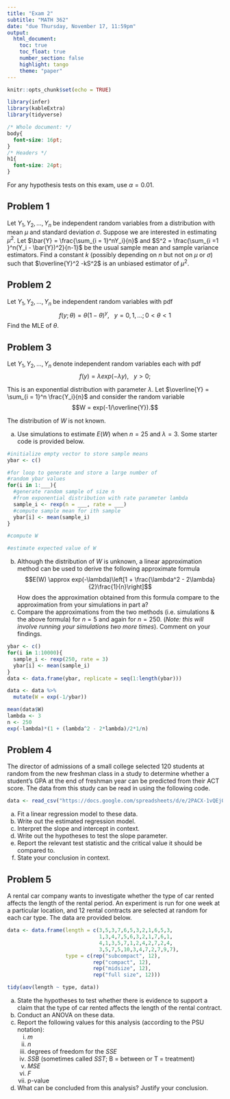 ```yaml
---
title: "Exam 2"
subtitle: "MATH 362"
date: "due Thursday, November 17, 11:59pm"
output: 
  html_document:
    toc: true
    toc_float: true
    number_section: false
    highlight: tango
    theme: "paper"
---
```


```r
knitr::opts_chunk$set(echo = TRUE)
```

```r
library(infer)
library(kableExtra)
library(tidyverse)
```

```css
/* Whole document: */
body{
  font-size: 16pt;
}
/* Headers */
h1{
  font-size: 24pt;
}
```

For any hypothesis tests on this exam, use $\alpha = 0.01$. 

## Problem 1

Let $Y_1, Y_2, ..., Y_n$ be independent random variables from a distribution with mean $\mu$ and standard deviation $\sigma$. Suppose we are interested in estimating $\mu^2$. Let $\bar{Y} = \frac{\sum_{i = 1}^nY_i}{n}$ and $S^2 = \frac{\sum_{i =1 }^n(Y_i - \bar{Y})^2}{n-1}$ be the usual sample mean and sample variance estimators. Find a constant $k$ (possibly depending on $n$ but not on $\mu$ or $\sigma$) such that $\overline{Y}^2 -kS^2$ is an unbiased estimator of $\mu^2$.

## Problem 2

Let $Y_1, Y_2, ..., Y_n$ be independent random variables with pdf 
$$f(y;\theta) = \theta(1-\theta)^y, \ \ \ y = 0,1, \dots; 0 < \theta < 1$$
Find the MLE of $\theta$.

## Problem 3

Let $Y_1, Y_2, ..., Y_n$ denote independent random variables each with pdf $$f(y) = \lambda exp(-\lambda y), \ \ \ y>0;$$

This is an exponential distribution with parameter $\lambda$. Let $\overline{Y} = \sum_{i = 1}^n \frac{Y_i}{n}$ and consider the random variable $$W = exp(-1/\overline{Y}).$$

The distribution of $W$ is not known.

a. Use simulations to estimate $E(W)$ when $n = 25$ and $\lambda = 3$. Some starter code is provided below.

```r
#initialize empty vector to store sample means
ybar <- c()

#for loop to generate and store a large number of 
#random ybar values
for(i in 1:___){
  #generate random sample of size n 
  #from exponential distribution with rate parameter lambda
  sample_i <- rexp(n = ___, rate = ___)
  #compute sample mean for ith sample
  ybar[i] <- mean(sample_i)
}

#compute W

#estimate expected value of W

```

b. Although the distribution of $W$ is unknown, a linear approximation method can be used to derive the following approximate formula $$E(W) \approx exp(-\lambda)\left[1 + \frac{\lambda^2 - 2\lambda}{2}\frac{1}{n}\right]$$ How does the approximation obtained from this formula compare to the approximation from your simulations in part a? 
c. Compare the approximations from the two methods (i.e. simulations & the above formula) for $n = 5$ and again for $n = 250$. (*Note: this will involve running your simulations two more times*). Comment on your findings. 

```r
ybar <- c()
for(i in 1:10000){
  sample_i <- rexp(250, rate = 3)
  ybar[i] <- mean(sample_i)
}
data <- data.frame(ybar, replicate = seq(1:length(ybar)))

data <- data %>% 
  mutate(W = exp(-1/ybar))

mean(data$W)
lambda <- 3
n <- 250
exp(-lambda)*(1 + (lambda^2 - 2*lambda)/2*1/n)
```

## Problem 4

The director of admissions of a small college selected 120 students at random from the new freshman class in a study to determine whether a student's GPA at the end of freshman year can be predicted from their ACT score. The data from this study can be read in using the following code. 

```r
data <- read_csv("https://docs.google.com/spreadsheets/d/e/2PACX-1vQEj0DlMoCdeVSI9qEXv9GhFeemvXddhu7pjgJRAx-t7ljEpGilLLA3kEPrJO3_52ZIi_bPnv4ItZ2O/pub?gid=0&single=true&output=csv")
```

a. Fit a linear regression model to these data. 
b. Write out the estimated regression model.
c. Interpret the slope and intercept in context.
d. Write out the hypotheses to test the slope parameter. 
e. Report the relevant test statistic and the critical value it should be compared to.
f. State your conclusion in context.

## Problem 5

A rental car company wants to investigate whether the type of car rented affects the length of the rental period. An experiment is run for one week at a particular location, and 12 rental contracts are selected at random for each car type. The data are provided below.

```r
data <- data.frame(length = c(3,5,3,7,6,5,3,2,1,6,5,3,
                              1,3,4,7,5,6,3,2,1,7,6,1,
                              4,1,3,5,7,1,2,4,2,7,2,4,
                              3,5,7,5,10,3,4,7,2,7,9,7),
                   type = c(rep("subcompact", 12),
                            rep("compact", 12),
                            rep("midsize", 12),
                            rep("full size", 12)))
```

```r
tidy(aov(length ~ type, data))
```

a. State the hypotheses to test whether there is evidence to support a claim that the type of car rented affects the length of the rental contract. 
b. Conduct an ANOVA on these data. 
c. Report the following values for this analysis (according to the PSU notation):
    i. $m$
    ii. $n$
    iii. degrees of freedom for the $SSE$
    iv. $SSB$ (sometimes called $SST$; B = between or T = treatment)
    v. $MSE$
    vi. $F$
    vii. p-value
d. What can be concluded from this analysis? Justify your conclusion. 